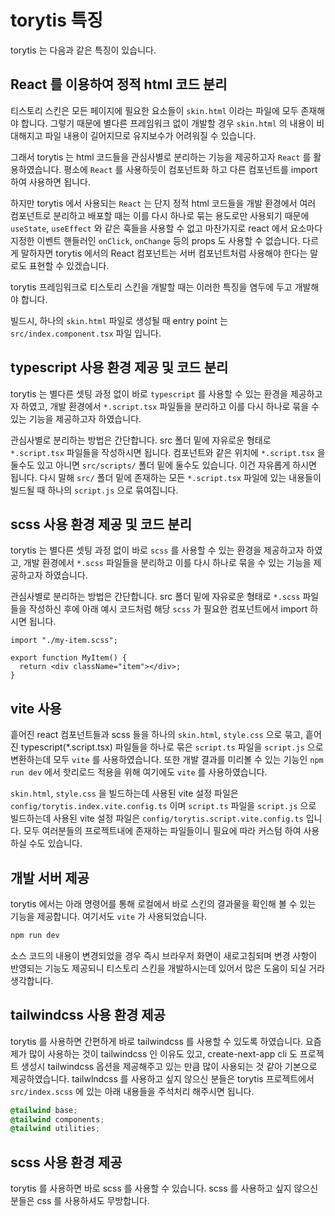 # torytis 특징

torytis 는 다음과 같은 특징이 있습니다.

## React 를 이용하여 정적 html 코드 분리

티스토리 스킨은 모든 페이지에 필요한 요소들이 `skin.html` 이라는 파일에 모두 존재해야 합니다. 그렇기 때문에 별다른 프레임워크 없이 개발할 경우 `skin.html` 의 내용이 비대해지고 파일 내용이 길어지므로 유지보수가 어려워질 수 있습니다.

그래서 torytis 는 html 코드들을 관심사별로 분리하는 기능을 제공하고자 `React` 를 활용하였습니다. 평소에 `React` 를 사용하듯이 컴포넌트화 하고 다른 컴포넌트를 import 하여 사용하면 됩니다.

하지만 torytis 에서 사용되는 `React` 는 단지 정적 html 코드들을 개발 환경에서 여러 컴포넌트로 분리하고 배포할 때는 이를 다시 하나로 묶는 용도로만 사용되기 때문에 `useState`, `useEffect` 와 같은 훅들을 사용할 수 없고 마찬가지로 react 에서 요소마다 지정한 이벤트 핸들러인 `onClick`, `onChange` 등의 props 도 사용할 수 없습니다. 다르게 말하자면 torytis 에서의 React 컴포넌트는 서버 컴포넌트처럼 사용해야 한다는 말로도 표현할 수 있겠습니다.

torytis 프레임워크로 티스토리 스킨을 개발할 때는 이러한 특징을 염두에 두고 개발해야 합니다.

빌드시, 하나의 `skin.html` 파일로 생성될 때 entry point 는 `src/index.component.tsx` 파일 입니다.

## typescript 사용 환경 제공 및 코드 분리

torytis 는 별다른 셋팅 과정 없이 바로 `typescript` 를 사용할 수 있는 환경을 제공하고자 하였고, 개발 환경에서 `*.script.tsx` 파일들을 분리하고 이를 다시 하나로 묶을 수 있는 기능을 제공하고자 하였습니다.

관심사별로 분리하는 방법은 간단합니다. src 폴더 밑에 자유로운 형태로 `*.script.tsx` 파일들을 작성하시면 됩니다. 컴포넌트와 같은 위치에 `*.script.tsx` 을 둘수도 있고 아니면 `src/scripts/` 폴더 밑에 둘수도 있습니다. 이건 자유롭게 하시면 됩니다. 다시 말해 `src/` 폴더 밑에 존재하는 모든 `*.script.tsx` 파일에 있는 내용들이 빌드될 때 하나의 `script.js` 으로 묶여집니다.

## scss 사용 환경 제공 및 코드 분리

torytis 는 별다른 셋팅 과정 없이 바로 `scss` 를 사용할 수 있는 환경을 제공하고자 하였고, 개발 환경에서 `*.scss` 파일들을 분리하고 이를 다시 하나로 묶을 수 있는 기능을 제공하고자 하였습니다.

관심사별로 분리하는 방법은 간단합니다. src 폴더 밑에 자유로운 형태로 `*.scss` 파일들을 작성하신 후에 아래 예시 코드처럼 해당 `scss` 가 필요한 컴포넌트에서 import 하시면 됩니다.

```tsx
import "./my-item.scss";

export function MyItem() {
  return <div className="item"></div>;
}
```

## vite 사용

흩어진 react 컴포넌트들과 scss 들을 하나의 `skin.html`, `style.css` 으로 묶고, 흩어진 typescript(\*.script.tsx) 파일들을 하나로 묶은 `script.ts` 파일을 `script.js` 으로 변환하는데 모두 `vite` 를 사용하였습니다. 또한 개발 결과를 미리볼 수 있는 기능인 `npm run dev` 에서 핫리로드 적용을 위해 여기에도 `vite` 를 사용하였습니다.

`skin.html`, `style.css` 을 빌드하는데 사용된 vite 설정 파일은 `config/torytis.index.vite.config.ts` 이며 `script.ts` 파일을 `script.js` 으로 빌드하는데 사용된 vite 설정 파일은 `config/torytis.script.vite.config.ts` 입니다. 모두 여러분들의 프로젝트내에 존재하는 파일들이니 필요에 따라 커스텀 하여 사용하실 수도 있습니다.

## 개발 서버 제공

torytis 에서는 아래 명령어를 통해 로컬에서 바로 스킨의 결과물을 확인해 볼 수 있는 기능을 제공합니다. 여기서도 `vite` 가 사용되었습니다.

```bash
npm run dev
```

소스 코드의 내용이 변경되었을 경우 즉시 브라우저 화면이 새로고침되며 변경 사항이 반영되는 기능도 제공되니 티스토리 스킨을 개발하시는데 있어서 많은 도움이 되실 거라 생각합니다.

## tailwindcss 사용 환경 제공

torytis 를 사용하면 간편하게 바로 tailwindcss 를 사용할 수 있도록 하였습니다. 요즘 제가 많이 사용하는 것이 tailwindcss 인 이유도 있고, create-next-app cli 도 프로젝트 생성시 tailwindcss 옵션을 제공해주고 있는 만큼 많이 사용되는 것 같아 기본으로 제공하였습니다. tailwlndcss 를 사용하고 싶지 않으신 분들은 torytis 프로젝트에서 `src/index.scss` 에 있는 아래 내용들을 주석처리 해주시면 됩니다.

```scss
@tailwind base;
@tailwind components;
@tailwind utilities;
```

## scss 사용 환경 제공

torytis 를 사용하면 바로 scss 를 사용할 수 있습니다. scss 를 사용하고 싶지 않으신 분들은 css 를 사용하셔도 무방합니다.
